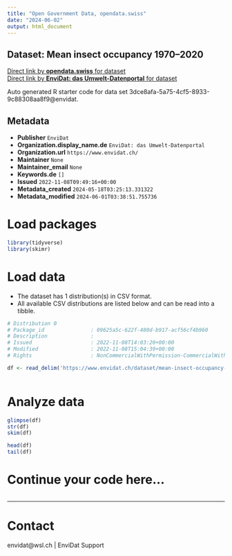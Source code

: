 ```yaml
---
title: "Open Government Data, opendata.swiss"
date: "2024-06-02"
output: html_document
---
```


## Dataset: Mean insect occupancy 1970–2020



[Direct link by **opendata.swiss** for dataset](https://opendata.swiss/de/dataset/mean-insect-occupancy-19702020)<br>
[Direct link by **EnviDat: das Umwelt-Datenportal** for dataset](https://www.envidat.ch/#/metadata/mean-insect-occupancy-1970-2020)

Auto generated R starter code for data set 3dce8afa-5a75-4cf5-8933-9c88308aa8f9@envidat.

## Metadata

- **Publisher** `EnviDat`
- **Organization.display_name.de** `EnviDat: das Umwelt-Datenportal`
- **Organization.url** `https://www.envidat.ch/`
- **Maintainer** `None`
- **Maintainer_email** `None`
- **Keywords.de** `[]`
- **Issued** `2022-11-08T09:49:16+00:00`
- **Metadata_created** `2024-05-18T03:25:13.331322`
- **Metadata_modified** `2024-06-01T03:38:51.755736`


# Load packages

```r

library(tidyverse)
library(skimr)

```

# Load data

-   The dataset has 1 distribution(s) in CSV format.
-   All available CSV distributions are listed below and can be read into a tibble.

```r

# Distribution 0
# Package_id               : 09625a5c-622f-480d-b917-acf56cf4b960
# Description              : 
# Issued                   : 2022-11-08T14:03:20+00:00
# Modified                 : 2022-11-08T15:04:39+00:00
# Rights                   : NonCommercialWithPermission-CommercialWithPermission-ReferenceRequired

df <- read_delim('https://www.envidat.ch/dataset/mean-insect-occupancy-1970-2020/resource/28143138-04ae-4a29-bc89-466c68fa084f')



```

# Analyze data

```r

glimpse(df)
str(df)
skim(df)

head(df)
tail(df)

```

# Continue your code here...

```r

```

------------------------------------------------------------------------

# Contact

envidat@wsl.ch | EnviDat Support
